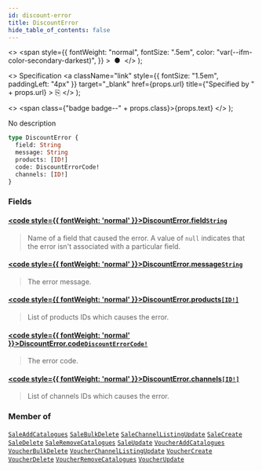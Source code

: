 ```yaml
---
id: discount-error
title: DiscountError
hide_table_of_contents: false
---
```


  <>
    <span
      style={{
        fontWeight: "normal",
        fontSize: ".5em",
        color: "var(--ifm-color-secondary-darkest)",
      }}
    >
      &nbsp;●&nbsp;
    </span>
  </>
);

  <>
    Specification
    <a
      className="link"
      style={{ fontSize: "1.5em", paddingLeft: "4px" }}
      target="\_blank"
      href={props.url}
      title={"Specified by " + props.url}
    >
      ⎘
    </a>
  </>
);

  <>
    <span class={"badge badge--" + props.class}>{props.text}</span>
  </>
);

No description

```graphql
type DiscountError {
  field: String
  message: String
  products: [ID!]
  code: DiscountErrorCode!
  channels: [ID!]
}
```

### Fields

#### [<code style={{ fontWeight: 'normal' }}>DiscountError.<b>field</b></code>](#)<Bullet />[`String`](../../../developer/api-reference/scalars/string) <Badge class="secondary" text="scalar"/>

> Name of a field that caused the error. A value of `null` indicates that the error isn't associated with a particular field.

#### [<code style={{ fontWeight: 'normal' }}>DiscountError.<b>message</b></code>](#)<Bullet />[`String`](../../../developer/api-reference/scalars/string) <Badge class="secondary" text="scalar"/>

> The error message.

#### [<code style={{ fontWeight: 'normal' }}>DiscountError.<b>products</b></code>](#)<Bullet />[`[ID!]`](../../../developer/api-reference/scalars/id) <Badge class="secondary" text="list"/> <Badge class="secondary" text="scalar"/>

> List of products IDs which causes the error.

#### [<code style={{ fontWeight: 'normal' }}>DiscountError.<b>code</b></code>](#)<Bullet />[`DiscountErrorCode!`](../../../developer/api-reference/enums/discount-error-code) <Badge class="secondary" text="non-null"/> <Badge class="secondary" text="enum"/>

> The error code.

#### [<code style={{ fontWeight: 'normal' }}>DiscountError.<b>channels</b></code>](#)<Bullet />[`[ID!]`](../../../developer/api-reference/scalars/id) <Badge class="secondary" text="list"/> <Badge class="secondary" text="scalar"/>

> List of channels IDs which causes the error.

### Member of

[`SaleAddCatalogues`](../../../developer/api-reference/objects/sale-add-catalogues) <Badge class="secondary" text="object"/><Bullet />[`SaleBulkDelete`](../../../developer/api-reference/objects/sale-bulk-delete) <Badge class="secondary" text="object"/><Bullet />[`SaleChannelListingUpdate`](../../../developer/api-reference/objects/sale-channel-listing-update) <Badge class="secondary" text="object"/><Bullet />[`SaleCreate`](../../../developer/api-reference/objects/sale-create) <Badge class="secondary" text="object"/><Bullet />[`SaleDelete`](../../../developer/api-reference/objects/sale-delete) <Badge class="secondary" text="object"/><Bullet />[`SaleRemoveCatalogues`](../../../developer/api-reference/objects/sale-remove-catalogues) <Badge class="secondary" text="object"/><Bullet />[`SaleUpdate`](../../../developer/api-reference/objects/sale-update) <Badge class="secondary" text="object"/><Bullet />[`VoucherAddCatalogues`](../../../developer/api-reference/objects/voucher-add-catalogues) <Badge class="secondary" text="object"/><Bullet />[`VoucherBulkDelete`](../../../developer/api-reference/objects/voucher-bulk-delete) <Badge class="secondary" text="object"/><Bullet />[`VoucherChannelListingUpdate`](../../../developer/api-reference/objects/voucher-channel-listing-update) <Badge class="secondary" text="object"/><Bullet />[`VoucherCreate`](../../../developer/api-reference/objects/voucher-create) <Badge class="secondary" text="object"/><Bullet />[`VoucherDelete`](../../../developer/api-reference/objects/voucher-delete) <Badge class="secondary" text="object"/><Bullet />[`VoucherRemoveCatalogues`](../../../developer/api-reference/objects/voucher-remove-catalogues) <Badge class="secondary" text="object"/><Bullet />[`VoucherUpdate`](../../../developer/api-reference/objects/voucher-update) <Badge class="secondary" text="object"/>
